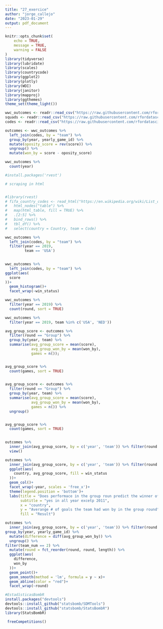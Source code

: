 ```yaml
---
title: "27_exercice"
author: "jorge_callejo"
date: "2023-01-29"
output: pdf_document
---
```


```r
knitr::opts_chunk$set(
	echo = TRUE,
	message = TRUE,
	warning = FALSE
)
library(tidyverse)
library(lubridate)
library(scales)
library(countrycode)
library(ggplot2)
library(plotly)
library(WDI)
library(janitor)
library(mapproj)
library(ggthemes)
theme_set(theme_light())

```

```r
wwc_outcomes <- readr::read_csv("https://raw.githubusercontent.com/rfordatascience/tidytuesday/master/data/2019/2019-07-09/wwc_outcomes.csv")
squads <- readr::read_csv("https://raw.githubusercontent.com/rfordatascience/tidytuesday/master/data/2019/2019-07-09/squads.csv")
codes <- readr::read_csv("https://raw.githubusercontent.com/rfordatascience/tidytuesday/master/data/2019/2019-07-09/codes.csv")

outcomes <- wwc_outcomes %>% 
  left_join(codes, by = "team") %>% 
  group_by(year, yearly_game_id) %>% 
  mutate(oposity_score = rev(score)) %>% 
  ungroup() %>% 
  mutate(won_by = score - oposity_score)
```

```r
wwc_outcomes %>% 
  count(year)
```


```r
#install.packages('rvest')

# scraping in html


#library(rvest)
# fifa_country_codes <- read_html("https://en.wikipedia.org/wiki/List_of_FIFA_country_codes") %>%
#   html_nodes("table") %>%
#   map(html_table, fill = TRUE) %>%
#   .[2:5] %>%
#   bind_rows() %>%
#   tbl_df() %>%
#   select(country = Country, team = Code)

```


```r
wwc_outcomes %>% 
  left_join(codes, by = "team") %>% 
  filter(year == 2019,
         team == 'USA') 
  
```

```r
wwc_outcomes %>% 
  left_join(codes, by = "team") %>% 
ggplot(aes(
  score
))+
  geom_histogram()+
  facet_wrap(~win_status)
```

```r
wwc_outcomes %>% 
  filter(year == 2019) %>% 
  count(round, sort = TRUE)
```
```r
wwc_outcomes %>% 
  filter(year == 2019, team %in% c('USA', 'NED'))
```
```r
avg_group_score <- outcomes %>% 
  filter(round == "Group") %>% 
  group_by(year, team) %>% 
  summarise(avg_group_score = mean(score),
            avg_group_won_by = mean(won_by),
            games = n());


avg_group_score %>% 
  count(games, sort = TRUE)
  
```

```r
avg_group_score <- outcomes %>% 
  filter(round == "Group") %>% 
  group_by(year, team) %>% 
  summarise(avg_group_score = mean(score),
            avg_group_won_by = mean(won_by),
            games = n()) %>% 
  ungroup()


avg_group_score %>% 
  count(games, sort = TRUE)
  
```
```r
outcomes %>% 
  inner_join(avg_group_score, by = c('year', 'team')) %>% filter(round == 'Final') %>% 
  view()
```

```r
outcomes %>% 
  inner_join(avg_group_score, by = c('year', 'team')) %>% filter(round == 'Final') %>% 
  ggplot(aes(
    country, avg_group_score, fill = win_status
  ))+
  geom_col()+
  facet_wrap(~year, scales = 'free_x')+
  theme(legend.position = 'bottom')+
  labs(title = "Does performace in the group roun predict the winner of the finals",
       subtitle = "yes in all year excetp 2011",
       x = "country",
       y = "Averange # of goals the team had won by in the group round", 
       fill = "Result")
```

```r
outcomes %>% 
  inner_join(avg_group_score, by = c('year', 'team')) %>% filter(round != 'Group') %>% 
group_by(year, yearly_game_id) %>% 
  mutate(difference = diff(avg_group_won_by)) %>% 
  ungroup() %>% 
filter(team_num == 2) %>% 
  mutate(round = fct_reorder(round, round, length)) %>% 
  ggplot(aes(
    difference,
    won_by
  ))+
  geom_point()+
  geom_smooth(method = 'lm', formula = y ~ x)+
  geom_abline(color = "red")+
  facet_wrap(~round)


```

```r
#EstadísticasBombR
install.packages("devtools")
devtools::install_github("statsbomb/SDMTools")
devtools::install_github("statsbomb/StatsBombR")
library(StatsBombR)
```
```r
 freeCompetitions()
```

